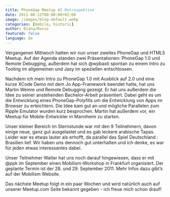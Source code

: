 ```yaml
---
title: PhoneGap Meetup #2 Retrospektive
date: 2011-08-12T00:00:00+02:00
image: /images/blog-default.webp
categories: [mobile, historic]
author: Diana/Rocco
featured: false
language: de
---
```


<div class="entry-content">
Vergangenen Mittwoch hatten wir nun unser zweites PhoneGap und HTML5 Meetup. Auf der Agenda standen zwei Präsentationen: PhoneGap 1.0 und Remote Debugging, außerdem hat sich @wpbasti spontan zu einem Intro zu Tooling im allgemeinen und Jasy im speziellen entschlossen. 





Nachdem ich mein Intro zu PhoneGap 1.0 mit Ausblick auf 2.0 und eine kurze XCode Demo mit dem Jo App-Framework beendet hatte, hat uns Martin Weinre und Remote Debugging gezeigt. Er hat uns außerdem die Idee zu seiner anstehenden Bachelor-Arbeit präsentiert. Dabei geht es um die Entwicklung eines PhoneGap-Polyfills um die Entwicklung von Apps im Browser zu erleichtern. Die Idee kam gut an und mögliche Parallelen zum Ripple Emulator wurden kurz besprochen. Martin hat außerdem vor, ein Meetup für Mobile-Entwickler in Mannheim zu starten.





Unser kleiner Bereich im Sternstunde war mit den 9 Teilnehmern, davon einige neue, ganz gut ausgelastet und es gab leckere arabische Tapas. Leider war es etwas lauter als erhofft, da parallel das Spiel Deutschland : Brasilien lief. Wir haben uns dennoch gut unterhalten und ich denke, es war für jeden etwas interessantes dabei.





Unser Teilnehmer Walter hat uns noch darauf hingewiesen, dass er mit @ppk im September einen Mobilism-Workshop in Frankfurt organisiert. Der geplante Termin ist der 28. und 29. September 2011. Mehr Infos dazu gibt’s auf der Mobilism Website.





Das nächste Meetup folgt in ein paar Wochen und wird natürlich auch auf unserer Meetup.com Seite bekannt gegeben - ich freue mich schon drauf!
</div>

